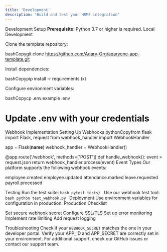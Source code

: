 ```yaml
---
title: 'Development'
description: 'Build and test your HRMS integration'
---
```

Development Setup
<Info>
  **Prerequisite**: Python 3.7 or higher is required.
</Info>
Local Development

Clone the template repository:

bashCopygit clone https://github.com/Aqary-Org/aqaryone-app-template.git

Install dependencies:

bashCopypip install -r requirements.txt

Configure environment variables:

bashCopycp .env.example .env
# Update .env with your credentials
Webhook Implementation
Setting Up Webhooks
pythonCopyfrom flask import Flask, request
from webhook_handler import WebhookHandler

app = Flask(__name__)
webhook_handler = WebhookHandler()

@app.route('/webhook', methods=['POST'])
def handle_webhook():
    event = request.json
    return webhook_handler.process(event)
Event Types
Our platform supports the following webhook events:

employee.created
employee.updated
attendance.marked
leave.requested
payroll.processed

Testing
<AccordionGroup>
  <Accordion icon="vial" title="Unit Testing">
    Run the test suite:
    ```bash
    pytest tests/
    ```
  </Accordion>
  <Accordion icon="webhook" title="Webhook Testing">
    Use our webhook test tool:
    ```bash
    python test_webhook.py
    ```
  </Accordion>
</AccordionGroup>
Deployment
<Tip>
  Use environment variables for configuration in production.
</Tip>
Production Checklist

 Set secure webhook secret
 Configure SSL/TLS
 Set up error monitoring
 Implement rate limiting
 Add request logging

Troubleshooting
<AccordionGroup>
  <Accordion title="Webhook verification failed">
    Check if your `WEBHOOK_SECRET` matches the one in your developer portal.
  </Accordion>
  <Accordion title="API authentication error">
    Verify your APP_ID and APP_SECRET are correctly set in your environment.
  </Accordion>
</AccordionGroup>
For additional support, check our GitHub issues or contact our support team.